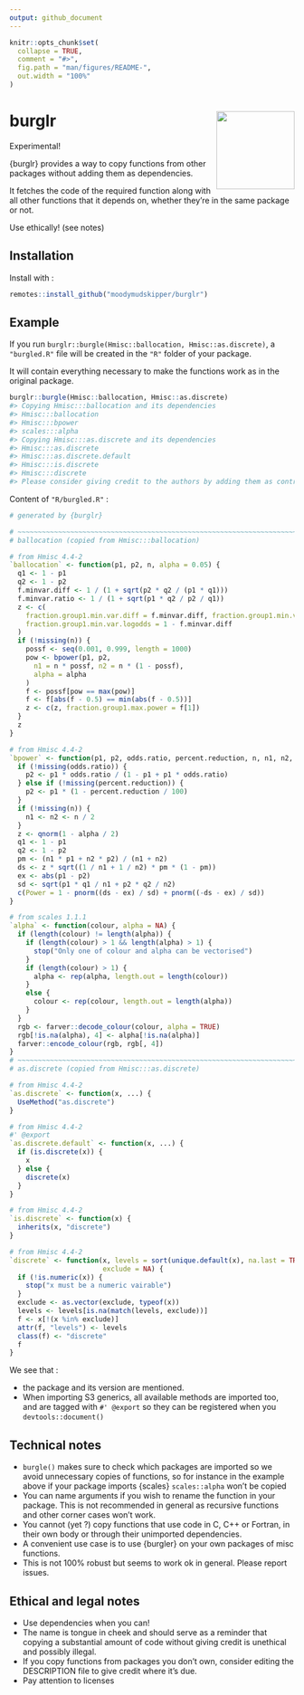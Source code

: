 ```yaml
---
output: github_document
---
```


<!-- README.md is generated from README.Rmd. Please edit that file -->

```r
knitr::opts_chunk$set(
  collapse = TRUE,
  comment = "#>",
  fig.path = "man/figures/README-",
  out.width = "100%"
)
```

# burglr <img src='man/figures/logo.png' align="right" height="138" />

Experimental!

{burglr} provides a way to copy functions from other packages without adding them
as dependencies. 

It fetches the code of the required function along with all other
functions that it depends on, whether they're in the same package or not.

Use ethically! (see notes)

## Installation

Install with :

``` r
remotes::install_github("moodymudskipper/burglr")
```

## Example

If you run `burglr::burgle(Hmisc::ballocation, Hmisc::as.discrete)`, 
a `"burgled.R"` file will be created in the `"R"` folder of your package.

It will contain everything necessary to make the functions work as in the original
package.

```r
burglr::burgle(Hmisc::ballocation, Hmisc::as.discrete)
#> Copying Hmisc:::ballocation and its dependencies
#> Hmisc:::ballocation
#> Hmisc:::bpower
#> scales:::alpha
#> Copying Hmisc:::as.discrete and its dependencies
#> Hmisc:::as.discrete
#> Hmisc:::as.discrete.default
#> Hmisc:::is.discrete
#> Hmisc:::discrete
#> Please consider giving credit to the authors by adding them as contributors in your package's DESCRIPTION file!
```

Content of `"R/burgled.R"` :

```r
# generated by {burglr}

# ~~~~~~~~~~~~~~~~~~~~~~~~~~~~~~~~~~~~~~~~~~~~~~~~~~~~~~~~~~~~~~~~~~~~~~~~~~~~~~~
# ballocation (copied from Hmisc:::ballocation)

# from Hmisc 4.4-2
`ballocation` <- function(p1, p2, n, alpha = 0.05) {
  q1 <- 1 - p1
  q2 <- 1 - p2
  f.minvar.diff <- 1 / (1 + sqrt(p2 * q2 / (p1 * q1)))
  f.minvar.ratio <- 1 / (1 + sqrt(p1 * q2 / p2 / q1))
  z <- c(
    fraction.group1.min.var.diff = f.minvar.diff, fraction.group1.min.var.ratio = f.minvar.ratio,
    fraction.group1.min.var.logodds = 1 - f.minvar.diff
  )
  if (!missing(n)) {
    possf <- seq(0.001, 0.999, length = 1000)
    pow <- bpower(p1, p2,
      n1 = n * possf, n2 = n * (1 - possf),
      alpha = alpha
    )
    f <- possf[pow == max(pow)]
    f <- f[abs(f - 0.5) == min(abs(f - 0.5))]
    z <- c(z, fraction.group1.max.power = f[1])
  }
  z
}

# from Hmisc 4.4-2
`bpower` <- function(p1, p2, odds.ratio, percent.reduction, n, n1, n2, alpha = 0.05) {
  if (!missing(odds.ratio)) {
    p2 <- p1 * odds.ratio / (1 - p1 + p1 * odds.ratio)
  } else if (!missing(percent.reduction)) {
    p2 <- p1 * (1 - percent.reduction / 100)
  }
  if (!missing(n)) {
    n1 <- n2 <- n / 2
  }
  z <- qnorm(1 - alpha / 2)
  q1 <- 1 - p1
  q2 <- 1 - p2
  pm <- (n1 * p1 + n2 * p2) / (n1 + n2)
  ds <- z * sqrt((1 / n1 + 1 / n2) * pm * (1 - pm))
  ex <- abs(p1 - p2)
  sd <- sqrt(p1 * q1 / n1 + p2 * q2 / n2)
  c(Power = 1 - pnorm((ds - ex) / sd) + pnorm((-ds - ex) / sd))
}

# from scales 1.1.1
`alpha` <- function(colour, alpha = NA) {
  if (length(colour) != length(alpha)) {
    if (length(colour) > 1 && length(alpha) > 1) {
      stop("Only one of colour and alpha can be vectorised")
    }
    if (length(colour) > 1) {
      alpha <- rep(alpha, length.out = length(colour))
    }
    else {
      colour <- rep(colour, length.out = length(alpha))
    }
  }
  rgb <- farver::decode_colour(colour, alpha = TRUE)
  rgb[!is.na(alpha), 4] <- alpha[!is.na(alpha)]
  farver::encode_colour(rgb, rgb[, 4])
}
# ~~~~~~~~~~~~~~~~~~~~~~~~~~~~~~~~~~~~~~~~~~~~~~~~~~~~~~~~~~~~~~~~~~~~~~~~~~~~~~~
# as.discrete (copied from Hmisc:::as.discrete)

# from Hmisc 4.4-2
`as.discrete` <- function(x, ...) {
  UseMethod("as.discrete")
}

# from Hmisc 4.4-2
#' @export
`as.discrete.default` <- function(x, ...) {
  if (is.discrete(x)) {
    x
  } else {
    discrete(x)
  }
}

# from Hmisc 4.4-2
`is.discrete` <- function(x) {
  inherits(x, "discrete")
}

# from Hmisc 4.4-2
`discrete` <- function(x, levels = sort(unique.default(x), na.last = TRUE),
                       exclude = NA) {
  if (!is.numeric(x)) {
    stop("x must be a numeric vairable")
  }
  exclude <- as.vector(exclude, typeof(x))
  levels <- levels[is.na(match(levels, exclude))]
  f <- x[!(x %in% exclude)]
  attr(f, "levels") <- levels
  class(f) <- "discrete"
  f
}
```

We see that :

* the package and its version are mentioned.
* When importing S3 generics, all available methods are imported too, and are
tagged with `#' @export` so they can be registered when you `devtools::document()`

## Technical notes

* `burgle()` makes sure to check which packages are imported so we
avoid unnecessary copies of functions, so for instance in the example above
if your package imports {scales} `scales::alpha` won't be copied
* You can name arguments if you wish to rename the function in your package. This is not 
recommended in general as recursive functions and other corner cases won't work.
* You cannot (yet ?) copy functions that use code in C, C++ or Fortran, in their own body
or through their unimported dependencies.
* A convenient use case is to use {burgler} on your own packages of misc functions.
* This is not 100% robust but seems to work ok in general. Please report issues.

## Ethical and legal notes

* Use dependencies when you can!
* The name is tongue in cheek and should serve as a reminder that copying a 
substantial amount of code without giving credit is unethical and possibly illegal.
* If you copy functions from packages you don't own, consider editing the DESCRIPTION file
to give credit where it's due.
* Pay attention to licenses
